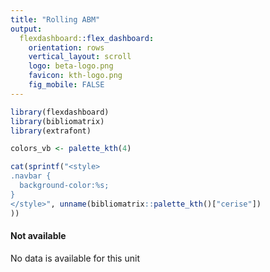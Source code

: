 ```yaml
---
title: "Rolling ABM"
output: 
  flexdashboard::flex_dashboard:
    orientation: rows
    vertical_layout: scroll
    logo: beta-logo.png
    favicon: kth-logo.png
    fig_mobile: FALSE
---
```


```r
library(flexdashboard)
library(bibliomatrix)
library(extrafont)

colors_vb <- palette_kth(4)

```

```r
cat(sprintf("<style>                     
.navbar {
  background-color:%s;
}
</style>", unname(bibliomatrix::palette_kth()["cerise"])
))                  

```  

#### Not available

No data is available for this unit